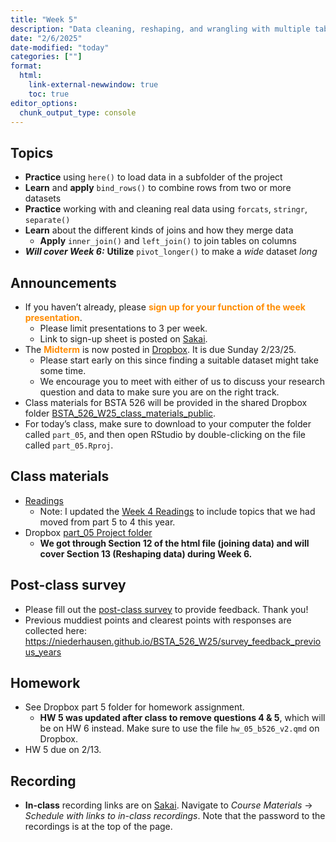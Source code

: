 ```yaml
---
title: "Week 5"
description: "Data cleaning, reshaping, and wrangling with multiple tables"
date: "2/6/2025"
date-modified: "today"
categories: [""]
format: 
  html:
    link-external-newwindow: true
    toc: true
editor_options: 
  chunk_output_type: console
---
```


## Topics

-   **Practice** using `here()` to load data in a subfolder of the project
-   **Learn** and **apply** `bind_rows()` to combine rows from two or more datasets
-   **Practice** working with and cleaning real data using `forcats`, `stringr`, `separate()`
-   **Learn** about the different kinds of joins and how they merge data
    -   **Apply** `inner_join()` and `left_join()` to join tables on columns
-   ***Will cover Week 6:*** **Utilize** `pivot_longer()` to make a *wide* dataset *long*

## Announcements

-   If you haven't already, please [**sign up for your function of the week presentation**]{style="color:darkorange"}.
    -   Please limit presentations to 3 per week.
    -   Link to sign-up sheet is posted on [Sakai](https://sakai.ohsu.edu/portal/site/BSTA-526-1-21901-W25/tool/ab7a0690-1284-4701-b6dd-fa66cd20aeee/ShowPage?returnView=&studentItemId=0&backPath=&bltiAppStores=false&errorMessage=&clearAttr=&messageId=&source=&title=&newTopLevel=false&sendingPage=212612&postedComment=false&addBefore=&itemId=5350024&path=push&reviewAssessment=false&topicId=&addTool=-1&recheck=&id=&forumId=).
-   The [**Midterm**]{style="color:darkorange"} is now posted in [Dropbox](https://www.dropbox.com/scl/fo/rovllkq3xlopagm0sbxzj/ABM98XUq_9iKejQtv9yZPRo?rlkey=6neu91bghsns7tk2z8k2yvquh&st=mw0r9x5l&dl=0). It is due Sunday 2/23/25.
    -   Please start early on this since finding a suitable dataset might take some time.
    -   We encourage you to meet with either of us to discuss your research question and data to make sure you are on the right track.
-   Class materials for BSTA 526 will be provided in the shared Dropbox folder [BSTA_526_W25_class_materials_public](https://www.dropbox.com/scl/fo/rovllkq3xlopagm0sbxzj/ABM98XUq_9iKejQtv9yZPRo?rlkey=6neu91bghsns7tk2z8k2yvquh&st=mw0r9x5l&dl=0).
-   For today's class, make sure to download to your computer the folder called `part_05`, and then open RStudio by double-clicking on the file called `part_05.Rproj`.

## Class materials

-   [Readings](../readings/05-reading.qmd)
    -   Note: I updated the [Week 4 Readings](../readings/05-reading.qmd) to include topics that we had moved from part 5 to 4 this year.
-   Dropbox [part_05 Project folder](https://www.dropbox.com/scl/fo/rovllkq3xlopagm0sbxzj/ABM98XUq_9iKejQtv9yZPRo?rlkey=6neu91bghsns7tk2z8k2yvquh&st=mw0r9x5l&dl=0)
    -   **We got through Section 12 of the html file (joining data) and will cover Section 13 (Reshaping data) during Week 6.**

## Post-class survey

-   Please fill out the [post-class survey](https://ohsu.ca1.qualtrics.com/jfe/form/SV_dhbhugCU2UnjYOi) to provide feedback. Thank you!
-   Previous muddiest points and clearest points with responses are collected here: <https://niederhausen.github.io/BSTA_526_W25/survey_feedback_previous_years>

## Homework

-   See Dropbox part 5 folder for homework assignment.
    -   **HW 5 was updated after class to remove questions 4 & 5**, which will be on HW 6 instead. Make sure to use the file `hw_05_b526_v2.qmd` on Dropbox.
-   HW 5 due on 2/13.

## Recording

-   **In-class** recording links are on [Sakai](https://sakai.ohsu.edu/portal/site/BSTA-526-1-21901-W25). Navigate to *Course Materials* -\> *Schedule with links to in-class recordings*. Note that the password to the recordings is at the top of the page.
